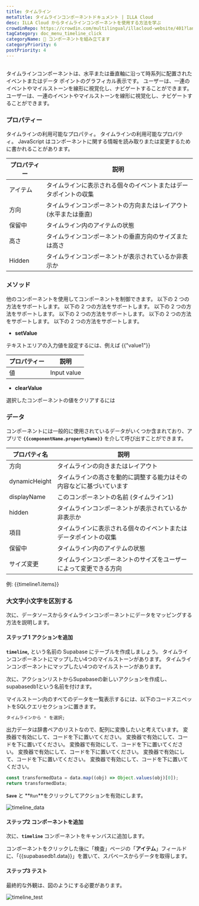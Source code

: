 ```yaml
---
title: タイムライン
metaTitle: タイムラインコンポーネントドキュメント | ILLA Cloud
desc: ILLA Cloud からタイムラインコンポーネントを使用する方法を学ぶ
crowdinRepo: https://crowdin.com/multilingual/illacloud-website/401?languages=ja&filter=basic&value=0
tagCategory: doc_menu_timeline_click
categoryName: 🧬 コンポーネントを組み立てます
categoryPriority: 6
postPriority: 4
---
```


## <h2 hidden>タイムラインとは？</h2>

タイムラインコンポーネントは、水平または垂直軸に沿って時系列に配置されたイベントまたはデータ ポイントのグラフィカル表示です。 ユーザーは、一連のイベントやマイルストーンを線形に視覚化し、ナビゲートすることができます。 ユーザーは、一連のイベントやマイルストーンを線形に視覚化し、ナビゲートすることができます。

### プロパティー

タイムラインの利用可能なプロパティ。 タイムラインの利用可能なプロパティ。 JavaScript はコンポーネントに関する情報を読み取りまたは変更するために書かれることがあります。

| プロパティー     | 説明                                                                           |
| ---------- | ---------------------------------------------------------------------------- |
| アイテム       | タイムラインに表示される個々のイベントまたはデータポイントの収集                                             |
| 方向         | タイムラインコンポーネントの方向またはレイアウト (水平または垂直)                                           |
| 保留中        | タイムライン内のアイテムの状態                                                              |
| 高さ         | タイムラインコンポーネントの垂直方向のサイズまたは高さ                                                  |
| Hidden     | タイムラインコンポーネントが表示されているか非表示か                                                   |

### メソッド

他のコンポーネントを使用してコンポーネントを制御できます。 以下の 2 つの方法をサポートします。 以下の 2 つの方法をサポートします。 以下の 2 つの方法をサポートします。 以下の 2 つの方法をサポートします。 以下の 2 つの方法をサポートします。 以下の 2 つの方法をサポートします。

-   **setValue**

テキストエリアの入力値を設定するには、例えば {{"value1"}}

| プロパティー | 説明          |
| ------ | ----------- |
| 値      | Input value |

-   **clearValue**

選択したコンポーネントの値をクリアするには

### データ

コンポーネントには一般的に使用されているデータがいくつか含まれており、アプリで **`{{componentName.propertyName}}`** を介して呼び出すことができます。

| プロパティ名          | 説明                                                                                         |
| --------------- | ------------------------------------------------------------------------------------------ |
| 方向              | タイムラインの向きまたはレイアウト                                                                          |
| dynamicHeight   | タイムラインの高さを動的に調整する能力はその内容などに基づいています                                                         |
| displayName     | このコンポーネントの名前 (タイムライン1)                                                                     |
| hidden          | タイムラインコンポーネントが表示されているか非表示か                                                                 |
| 項目              | タイムラインに表示される個々のイベントまたはデータポイントの収集                                                           |
| 保留中             | タイムライン内のアイテムの状態                                                                            |
| サイズ変更           | タイムラインコンポーネントのサイズをユーザーによって変更できる方向                                                          |

例: {{timeline1.items}}

### 大文字小文字を区別する

次に、データソースからタイムラインコンポーネントにデータをマッピングする方法を説明します。

#### ステップ 1 アクションを追加

**`timeline`,** という名前の Supabase にテーブルを作成しましょう。 タイムラインコンポーネントにマップしたい4つのマイルストーンがあります。 タイムラインコンポーネントにマップしたい4つのマイルストーンがあります。

次に、アクションリストからSupabaseの新しいアクションを作成し、supabasedb1という名前を付けます。

マイルストーン内のすべてのデータを一覧表示するには、以下のコードスニペットをSQLクエリセクションに置きます。

```sql
タイムラインから * を選択;
```

出力データは辞書ペアのリストなので、配列に変換したいと考えています。 変換器で有効にして、コードを下に置いてください。 変換器で有効にして、コードを下に置いてください。 変換器で有効にして、コードを下に置いてください。 変換器で有効にして、コードを下に置いてください。 変換器で有効にして、コードを下に置いてください。 変換器で有効にして、コードを下に置いてください。

```jsx
const transformedData = data.map((obj) => Object.values(obj)[0]);
return transformedData;
```

**`Save`** と **`Run`**をクリックしてアクションを有効にします。

![timeline_data](https://cdn.illacloud.com/official-website/img/official-site/components/timeline_data.jpg)

#### ステップ2 コンポーネントを追加

次に、**`timeline`** コンポーネントをキャンバスに追加します。

コンポーネントをクリックした後に「検査」ページの「**アイテム**」フィールドに、「{{supabasedb1.data}}」を置いて、スパベースからデータを取得します。

#### ステップ3 テスト

最終的な外観は、図のようにする必要があります。

![timeline_test](https://cdn.illacloud.com/official-website/img/official-site/components/timeline_test.jpg)
